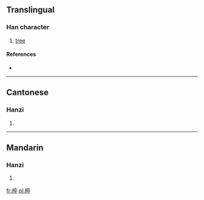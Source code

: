 ==Translingual==

===Han character===
{{Han char|rn=75|rad=木|as=09|sn=13|four=4092<sub>1</sub>|canj=木卜口弓 (DYRN)}}

# [[tree]]

====References====
* {{Han ref|kx=0540.100|dkj=15151|dj=0927.170|hdz=21254.090|uh=695F|ud=26975|bh=DDCA|bd=56778}}

----

==Cantonese==

===Hanzi===
{{yue-hanzi|jyut=|y=ting4}}

# {{defn|Cantonese|sort=木09}}

----

==Mandarin==

===Hanzi===
{{cmn-hanzi|pin=[[tíng]] ([[ting2]]), [[yuán]] ([[yuan2]])|wg=t'ing<sup>2</sup>, yüan<sup>2</sup>}}

# {{defn|Mandarin|sort=木09}}

[[fr:楟]]
[[pl:楟]]